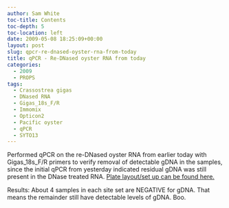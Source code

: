 ```yaml
---
author: Sam White
toc-title: Contents
toc-depth: 5
toc-location: left
date: 2009-05-08 18:25:09+00:00
layout: post
slug: qpcr-re-dnased-oyster-rna-from-today
title: qPCR - Re-DNased oyster RNA from today
categories:
  - 2009
  - PROPS
tags:
  - Crassostrea gigas
  - DNased RNA
  - Gigas_18s_F/R
  - Immomix
  - Opticon2
  - Pacific oyster
  - qPCR
  - SYTO13
---
```


Performed qPCR on the re-DNased oyster RNA from earlier today with Gigas_18s_F/R primers to verify removal of detectable gDNA in the samples, since the initial qPCR from yesterday indicated residual gDNA was still present in the DNase treated RNA. [Plate layout/set up can be found here.](https://eagle.fish.washington.edu/Arabidopsis/Notebook%20Workup%20Files/20090508-03.jpg)

Results: About 4 samples in each site set are NEGATIVE for gDNA. That means the remainder still have detectable levels of gDNA. Boo.
